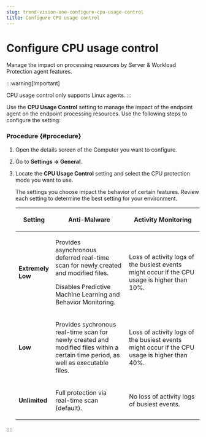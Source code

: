 ```yaml
---
slug: trend-vision-one-configure-cpu-usage-control
title: Configure CPU usage control
---
```

# Configure CPU usage control

Manage the impact on processing resources by Server & Workload Protection agent features.

:::warning[Important]

CPU usage control only supports Linux agents.
:::

Use the **CPU Usage Control** setting to manage the impact of the endpoint agent on the endpoint processing resources. Use the following steps to configure the setting:

### Procedure {#procedure}

1.  Open the details screen of the Computer you want to configure.

2.  Go to **Settings → General**.

3.  Locate the **CPU Usage Control** setting and select the CPU protection mode you want to use.

    The settings you choose impact the behavior of certain features. Review each setting to determine the best setting for your environment.

    <table>
    <colgroup>
    <col style="width: 20%" />
    <col style="width: 40%" />
    <col style="width: 40%" />
    </colgroup>
    <thead>
    <tr>
    <th><p>Setting</p></th>
    <th><p>Anti-Malware</p></th>
    <th><p>Activity Monitoring</p></th>
    </tr>
    </thead>
    <tbody>
    <tr>
    <td><p><strong>Extremely Low</strong></p></td>
    <td><p>Provides asynchronous deferred real-time scan for newly created and modified files.</p>
    <p>Disables Predictive Machine Learning and Behavior Monitoring.</p></td>
    <td><p>Loss of activity logs of the busiest events might occur if the CPU usage is higher than 10%.</p></td>
    </tr>
    <tr>
    <td><p><strong>Low</strong></p></td>
    <td><p>Provides sychronous real-time scan for newly created and modified files within a certain time period, as well as executable files.</p></td>
    <td><p>Loss of activity logs of the busiest events might occur if the CPU usage is higher than 40%.</p></td>
    </tr>
    <tr>
    <td><p><strong>Unlimited</strong></p></td>
    <td><p>Full protection via real-time scan (default).</p></td>
    <td><p>No loss of activity logs of busiest events.</p></td>
    </tr>
    </tbody>
    </table>
::::
